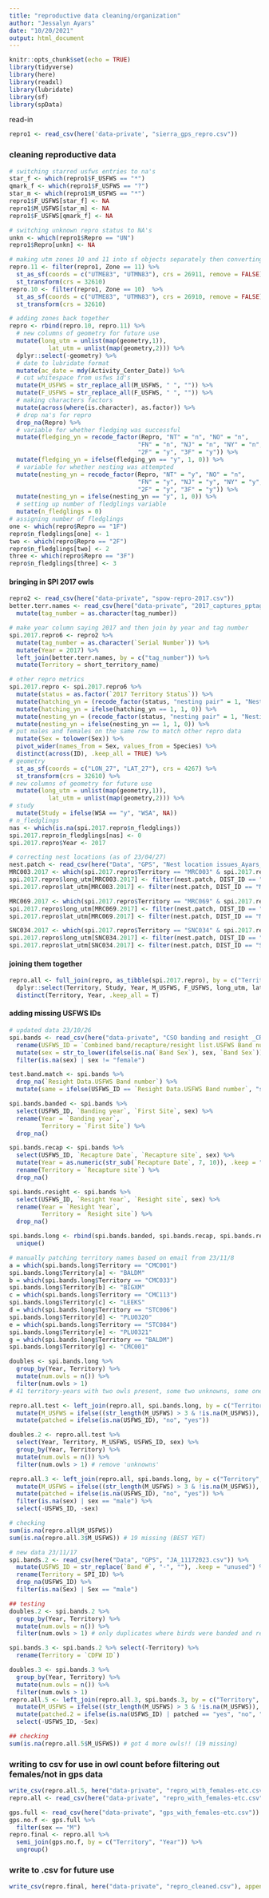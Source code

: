 ---
title: "reproductive data cleaning/organization"
author: "Jessalyn Ayars"
date: "10/20/2021"
output: html_document
---
```{r setup, include=FALSE}
knitr::opts_chunk$set(echo = TRUE)
library(tidyverse)
library(here)
library(readxl)
library(lubridate)
library(sf)
library(spData)
```

read-in
```{r}
repro1 <- read_csv(here('data-private', "sierra_gps_repro.csv"))
```

### cleaning reproductive data
```{r}
# switching starred usfws entries to na's
star_f <- which(repro1$F_USFWS == "*")
qmark_f <- which(repro1$F_USFWS == "?")
star_m <- which(repro1$M_USFWS == "*")
repro1$F_USFWS[star_f] <- NA
repro1$M_USFWS[star_m] <- NA
repro1$F_USFWS[qmark_f] <- NA

# switching unknown repro status to NA's
unkn <- which(repro1$Repro == "UN")
repro1$Repro[unkn] <- NA

# making utm zones 10 and 11 into sf objects separately then converting to cfo location crs
repro.11 <- filter(repro1, Zone == 11) %>%
  st_as_sf(coords = c("UTME83", "UTMN83"), crs = 26911, remove = FALSE) %>%
  st_transform(crs = 32610)
repro.10 <- filter(repro1, Zone == 10)  %>%
  st_as_sf(coords = c("UTME83", "UTMN83"), crs = 26910, remove = FALSE) %>%
  st_transform(crs = 32610) 

# adding zones back together
repro <- rbind(repro.10, repro.11) %>%
  # new columns of geometry for future use
  mutate(long_utm = unlist(map(geometry,1)),
           lat_utm = unlist(map(geometry,2))) %>%
  dplyr::select(-geometry) %>% 
  # date to lubridate format
  mutate(ac_date = mdy(Activity_Center_Date)) %>%
  # cut whitespace from usfws id's
  mutate(M_USFWS = str_replace_all(M_USFWS, " ", "")) %>%
  mutate(F_USFWS = str_replace_all(F_USFWS, " ", "")) %>%
  # making characters factors
  mutate(across(where(is.character), as.factor)) %>%
  # drop na's for repro
  drop_na(Repro) %>%
  # variable for whether fledging was successful
  mutate(fledging_yn = recode_factor(Repro, "NT" = "n", "NO" = "n", 
                                    "FN" = "n", "NJ" = "n", "NY" = "n", "1F" = "y", 
                                    "2F" = "y", "3F" = "y")) %>%
  mutate(fledging_yn = ifelse(fledging_yn == "y", 1, 0)) %>%
  # variable for whether nesting was attempted
  mutate(nesting_yn = recode_factor(Repro, "NT" = "y", "NO" = "n", 
                                    "FN" = "y", "NJ" = "y", "NY" = "y", "1F" = "y", 
                                    "2F" = "y", "3F" = "y")) %>%
  mutate(nesting_yn = ifelse(nesting_yn == "y", 1, 0)) %>%
  # setting up number of fledglings variable
  mutate(n_fledglings = 0)
# assigning number of fledglings
one <- which(repro$Repro == "1F")
repro$n_fledglings[one] <- 1
two <- which(repro$Repro == "2F")
repro$n_fledglings[two] <- 2
three <- which(repro$Repro == "3F")
repro$n_fledglings[three] <- 3
```

#### bringing in SPI 2017 owls 
```{r}
repro2 <- read_csv(here("data-private", "spow-repro-2017.csv"))
better.terr.names <- read_csv(here("data-private", "2017_captures_pptags.csv")) %>%
  mutate(tag_number = as.character(tag_number))

# make year column saying 2017 and then join by year and tag number
spi.2017.repro6 <- repro2 %>% 
  mutate(tag_number = as.character(`Serial Number`)) %>%
  mutate(Year = 2017) %>%
  left_join(better.terr.names, by = c("tag_number")) %>%
  mutate(Territory = short_territory_name)

# other repro metrics
spi.2017.repro <- spi.2017.repro6 %>%
  mutate(status = as.factor(`2017 Territory Status`)) %>%
  mutate(hatching_yn = (recode_factor(status, "nesting pair" = 1, "Nesting pair" = 1, "Nesting Pair" = 1, "nesting pair, failed nest" = 0, "nesting pair, possible failed" = 0, "non-nesting pair" = 0, "pair" = 0, "Pair" = 0, "Resident single" = 0))) %>%
  mutate(hatching_yn = ifelse(hatching_yn == 1, 1, 0)) %>%
  mutate(nesting_yn = (recode_factor(status, "nesting pair" = 1, "Nesting pair" = 1, "Nesting Pair" = 1, "nesting pair, failed nest" = 1, "nesting pair, possible failed" = 1, "non-nesting pair" = 0, "pair" = 0, "Pair" = 0, "Resident single" = 0))) %>%
  mutate(nesting_yn = ifelse(nesting_yn == 1, 1, 0)) %>%
# put males and females on the same row to match other repro data
  mutate(Sex = tolower(Sex)) %>%
  pivot_wider(names_from = Sex, values_from = Species) %>%
  distinct(across(ID), .keep_all = TRUE) %>%
# geometry
  st_as_sf(coords = c("LON_27", "LAT_27"), crs = 4267) %>% 
  st_transform(crs = 32610) %>%
# new columns of geometry for future use
  mutate(long_utm = unlist(map(geometry,1)),
           lat_utm = unlist(map(geometry,2))) %>%
# study
  mutate(Study = ifelse(WSA == "y", "WSA", NA))
# n_fledglings
nas <- which(is.na(spi.2017.repro$n_fledglings))
spi.2017.repro$n_fledglings[nas] <- 0
spi.2017.repro$Year <- 2017

# correcting nest locations (as of 23/04/27)
nest.patch <- read_csv(here("Data", "GPS", "Nest location issues_Ayars_04272023.csv"))
MRC003.2017 <- which(spi.2017.repro$Territory == "MRC003" & spi.2017.repro$Year == 2017)
spi.2017.repro$long_utm[MRC003.2017] <- filter(nest.patch, DIST_ID == "MRC003")$UTME
spi.2017.repro$lat_utm[MRC003.2017] <- filter(nest.patch, DIST_ID == "MRC003")$UTMN

MRC069.2017 <- which(spi.2017.repro$Territory == "MRC069" & spi.2017.repro$Year == 2017)
spi.2017.repro$long_utm[MRC069.2017] <- filter(nest.patch, DIST_ID == "MRC069")$UTME
spi.2017.repro$lat_utm[MRC069.2017] <- filter(nest.patch, DIST_ID == "MRC069")$UTMN

SNC034.2017 <- which(spi.2017.repro$Territory == "SNC034" & spi.2017.repro$Year == 2017)
spi.2017.repro$long_utm[SNC034.2017] <- filter(nest.patch, DIST_ID == "SNC034")$UTME
spi.2017.repro$lat_utm[SNC034.2017] <- filter(nest.patch, DIST_ID == "SNC034")$UTMN
```

#### joining them together 
```{r}
repro.all <- full_join(repro, as_tibble(spi.2017.repro), by = c("Territory", "Year", "nesting_yn", "hatching_yn", "n_fledglings", "geometry", "long_utm", "lat_utm", "M_USFWS" = "male", "F_USFWS" = "female", "Study")) %>%
  dplyr::select(Territory, Study, Year, M_USFWS, F_USFWS, long_utm, lat_utm, ac_date, nesting_yn, hatching_yn, n_fledglings, tag_number) %>%
  distinct(Territory, Year, .keep_all = T)
```

#### adding missing USFWS IDs
```{r}
# updated data 23/10/26
spi.bands <- read_csv(here("data-private", "CSO banding and resight _CRADA_10262023.csv")) %>%
  rename(USFWS_ID = `Combined band/recapture/resight list.USFWS Band number`) %>%
  mutate(sex = str_to_lower(ifelse(is.na(`Band Sex`), sex, `Band Sex`))) %>%
  filter(is.na(sex) | sex != "female")

test.band.match <- spi.bands %>%
  drop_na(`Resight Data.USFWS Band number`) %>%
  mutate(same = ifelse(USFWS_ID == `Resight Data.USFWS Band number`, "same", "mismatch")) # all match, good

spi.bands.banded <- spi.bands %>%
  select(USFWS_ID, `Banding year`, `First Site`, sex) %>%
  rename(Year = `Banding year`,
         Territory = `First Site`) %>%
  drop_na()

spi.bands.recap <- spi.bands %>%
  select(USFWS_ID, `Recapture Date`, `Recapture site`, sex) %>%
  mutate(Year = as.numeric(str_sub(`Recapture Date`, 7, 10)), .keep = "unused") %>%
  rename(Territory = `Recapture site`) %>%
  drop_na()

spi.bands.resight <- spi.bands %>%
  select(USFWS_ID, `Resight Year`, `Resight site`, sex) %>%
  rename(Year = `Resight Year`,
         Territory = `Resight site`) %>%
  drop_na()

spi.bands.long <- rbind(spi.bands.banded, spi.bands.recap, spi.bands.resight) %>%
  unique()

# manually patching territory names based on email from 23/11/8
a = which(spi.bands.long$Territory == "CMC001")
spi.bands.long$Territory[a] <- "BALDM"
b = which(spi.bands.long$Territory == "CMC033")
spi.bands.long$Territory[b] <- "BIGXM"
c = which(spi.bands.long$Territory == "CMC113")
spi.bands.long$Territory[c] <- "LEEKS"
d = which(spi.bands.long$Territory == "STC006")
spi.bands.long$Territory[d] <- "PLU0320"
e = which(spi.bands.long$Territory == "STC084")
spi.bands.long$Territory[e] <- "PLU0321"
g = which(spi.bands.long$Territory == "BALDM")
spi.bands.long$Territory[g] <- "CMC001"

doubles <- spi.bands.long %>%
  group_by(Year, Territory) %>%
  mutate(num.owls = n()) %>%
  filter(num.owls > 1)
# 41 territory-years with two owls present, some two unknowns, some one male-one unknown, some male-male

repro.all.test <- left_join(repro.all, spi.bands.long, by = c("Territory", "Year")) %>%
  mutate(M_USFWS = ifelse((str_length(M_USFWS) > 3 & !is.na(M_USFWS)), M_USFWS, USFWS_ID)) %>%
  mutate(patched = ifelse(is.na(USFWS_ID), "no", "yes")) 

doubles.2 <- repro.all.test %>%
  select(Year, Territory, M_USFWS, USFWS_ID, sex) %>%
  group_by(Year, Territory) %>%
  mutate(num.owls = n()) %>%
  filter(num.owls > 1) # remove 'unknowns'

repro.all.3 <- left_join(repro.all, spi.bands.long, by = c("Territory", "Year")) %>%
  mutate(M_USFWS = ifelse((str_length(M_USFWS) > 3 & !is.na(M_USFWS)), M_USFWS, USFWS_ID)) %>%
  mutate(patched = ifelse(is.na(USFWS_ID), "no", "yes")) %>%
  filter(is.na(sex) | sex == "male") %>%
  select(-USFWS_ID, -sex)

# checking
sum(is.na(repro.all$M_USFWS))
sum(is.na(repro.all.3$M_USFWS)) # 19 missing (BEST YET)

# new data 23/11/17
spi.bands.2 <- read_csv(here("Data", "GPS", "JA_11172023.csv")) %>%
  mutate(USFWS_ID = str_replace(`Band #`, "-", ""), .keep = "unused") %>%
  rename(Territory = SPI_ID) %>% 
  drop_na(USFWS_ID) %>%
  filter(is.na(Sex) | Sex == "male")

## testing
doubles.2 <- spi.bands.2 %>%
  group_by(Year, Territory) %>%
  mutate(num.owls = n()) %>%
  filter(num.owls > 1) # only duplicates where birds were banded and recaptured in the same year

spi.bands.3 <- spi.bands.2 %>% select(-Territory) %>%
  rename(Territory = `CDFW ID`)

doubles.3 <- spi.bands.3 %>%
  group_by(Year, Territory) %>%
  mutate(num.owls = n()) %>%
  filter(num.owls > 1)
repro.all.5 <- left_join(repro.all.3, spi.bands.3, by = c("Territory", "Year")) %>%
  mutate(M_USFWS = ifelse((str_length(M_USFWS) > 3 & !is.na(M_USFWS)), M_USFWS, USFWS_ID)) %>%
  mutate(patched.2 = ifelse(is.na(USFWS_ID) | patched == "yes", "no", "yes")) %>%
  select(-USFWS_ID, -Sex)

## checking
sum(is.na(repro.all.5$M_USFWS)) # got 4 more owls!! (19 missing)
```

### writing to csv for use in owl count before filtering out females/not in gps data
```{r}
write_csv(repro.all.5, here("data-private", "repro_with_females-etc.csv"))
repro.all <- read_csv(here("data-private", "repro_with_females-etc.csv"))
```

```{r}
gps.full <- read_csv(here("data-private", "gps_with_females-etc.csv")) 
gps.no.f <- gps.full %>%
  filter(sex == "M")
repro.final <- repro.all %>%
  semi_join(gps.no.f, by = c("Territory", "Year")) %>% 
  ungroup()
```

### write to .csv for future use
```{r}
write_csv(repro.final, here("data-private", "repro_cleaned.csv"), append = FALSE) 
```

